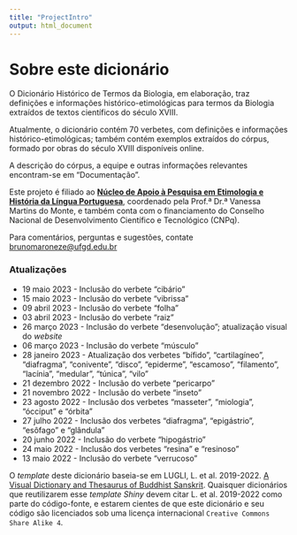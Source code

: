 ```yaml
---
title: "ProjectIntro"
output: html_document
---
```


# Sobre este dicionário

O Dicionário Histórico de Termos da Biologia, em elaboração, traz definições e informações histórico-etimológicas para termos da Biologia extraídos de textos científicos do século XVIII.

Atualmente, o dicionário contém 70 verbetes, com definições e informações histórico-etimológicas; também contém exemplos extraídos do córpus, formado por obras do século XVIII disponíveis online.

A descrição do córpus, a equipe e outras informações relevantes encontram-se em "Documentação".

Este projeto é filiado ao [**Núcleo de Apoio à Pesquisa em Etimologia e História da Língua Portuguesa**](https://nehilp.prp.usp.br/), coordenado pela Prof.ª Dr.ª Vanessa Martins do Monte, e também conta com o financiamento do Conselho Nacional de Desenvolvimento Científico e Tecnológico (CNPq).

Para comentários, perguntas e sugestões, contate [brunomaroneze@ufgd.edu.br](brunomaroneze@ufgd.edu.br)

### Atualizações

- 19 maio 2023 - Inclusão do verbete "cibário"
- 15 maio 2023 - Inclusão do verbete "vibrissa"
- 09 abril 2023 - Inclusão do verbete "folha"
- 03 abril 2023 - Inclusão do verbete "raiz"
- 26 março 2023 - Inclusão do verbete "desenvolução"; atualização visual do *website*
- 06 março 2023 - Inclusão do verbete "músculo"
- 28 janeiro 2023 - Atualização dos verbetes "bífido", "cartilagíneo", "diafragma", "conivente", "disco", "epiderme", "escamoso", "filamento", "lacínia", "medular", "túnica", "vilo"
- 21 dezembro 2022 - Inclusão do verbete "pericarpo"
- 21 novembro 2022 - Inclusão do verbete "inseto"
- 23 agosto 2022 - Inclusão dos verbetes "masseter", "miologia", "ócciput" e "órbita"
- 27 julho 2022 - Inclusão dos verbetes "diafragma", "epigástrio", "esôfago" e "glândula"
- 20 junho 2022 - Inclusão do verbete "hipogástrio"
- 24 maio 2022 - Inclusão dos verbetes "resina" e "resinoso"
- 13 maio 2022 - Inclusão do verbete "verrucoso"

O *template* deste dicionário baseia-se em LUGLI, L. et al. 2019-2022. [A Visual Dictionary and Thesaurus of Buddhist Sanskrit](https://mangalamresearch.shinyapps.io/VisualDictionaryOfBuddhistSanskrit/). Quaisquer dicionários que reutilizarem esse *template Shiny* devem citar L. et al. 2019-2022 como parte do código-fonte, e estarem cientes de que este dicionário e seu código são licenciados sob uma licença internacional <code>Creative Commons Share Alike 4</code>.
